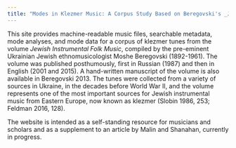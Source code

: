 ```yaml
---
title: "Modes in Klezmer Music: A Corpus Study Based on Beregovski's _Jewish Instrumental Folk Music_"
---
```


This site provides machine-readable music files, searchable metadata, mode analyses, and mode data for a corpus of klezmer tunes from the volume _Jewish Instrumental Folk Music_, compiled by the pre-eminent Ukrainian Jewish ethnomusicologist Moshe Beregovski (1892-1961). The volume was published posthumously, first in Russian (1987) and then in English (2001 and 2015). A hand-written manuscript of the volume is also available in Beregovski 2013. The tunes were collected from a variety of sources in Ukraine, in the decades before World War II, and the volume represents one of the most important sources for Jewish instrumental music from Eastern Europe, now known as klezmer (Slobin 1986, 253; Feldman 2016, 128).

The website is intended as a self-standing resource for musicians and scholars and as a supplement to an article by Malin and Shanahan, currently in progress. 
